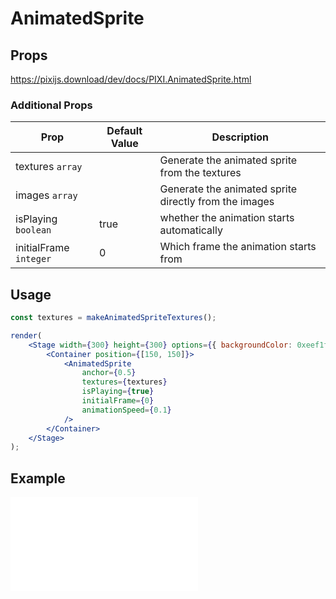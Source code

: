 # AnimatedSprite

## Props

https://pixijs.download/dev/docs/PIXI.AnimatedSprite.html

### Additional Props

| Prop | Default Value | Description |
| ---- | ------------- | ----------- |
| textures `array` |  | Generate the animated sprite from the textures |
| images `array` | | Generate the animated sprite directly from the images |
| isPlaying `boolean` | true | whether the animation starts automatically |
| initialFrame `integer` | 0 | Which frame the animation starts from |

## Usage

```jsx live noInline
const textures = makeAnimatedSpriteTextures();

render(
    <Stage width={300} height={300} options={{ backgroundColor: 0xeef1f5 }}>
        <Container position={[150, 150]}>
            <AnimatedSprite
                anchor={0.5}
                textures={textures}
                isPlaying={true}
                initialFrame={0}
                animationSpeed={0.1}
            />
        </Container>
    </Stage>
);
```

## Example

<iframe
    height={500}
    scrolling="no"
    title="Rope"
    src="//codepen.io/inlet/embed/ewdXEY/?height=300&theme-id=33987&default-tab=result&embed-version=2"
    frameBorder="no"
    allowFullScreen={true}
    style={{ width: '100%' }} />
